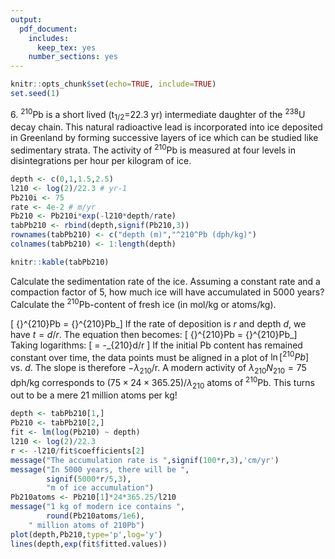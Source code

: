 ```yaml
---
output:
  pdf_document:
    includes:
      keep_tex: yes
    number_sections: yes
---
```


```r
knitr::opts_chunk$set(echo=TRUE, include=TRUE)
set.seed(1)
```
\newif\ifsol
\soltrue
\pagestyle{empty}
6\. ^210^Pb is a short lived (t~1/2~=22.3 yr) intermediate daughter of
the ^238^U decay chain. This natural radioactive lead is incorporated
into ice deposited in Greenland by forming successive layers of ice
which can be studied like sedimentary strata.  The activity of ^210^Pb
is measured at four levels in disintegrations per hour per kilogram of
ice.

   ```r
   depth <- c(0,1,1.5,2.5)
   l210 <- log(2)/22.3 # yr-1
   Pb210i <- 75
   rate <- 4e-2 # m/yr
   Pb210 <- Pb210i*exp(-l210*depth/rate)
   tabPb210 <- rbind(depth,signif(Pb210,3))
   rownames(tabPb210) <- c("depth (m)","^210^Pb (dph/kg)")
   colnames(tabPb210) <- 1:length(depth)
   ```

   ```r
   knitr::kable(tabPb210)
   ```

   Calculate the sedimentation rate of the ice. Assuming a constant
   rate and a compaction factor of 5, how much ice will have
   accumulated in 5000 years?  Calculate the ^210^Pb-content of fresh
   ice (in mol/kg or atoms/kg).

   \ifsol
   \[
   {}^{210}Pb = {}^{210}Pb_\circ \exp[-\lambda_{210}t]
   \]
   If the rate of deposition is $r$ and depth $d$, we have $t = d/r$.
   The equation then becomes:
   \[
   {}^{210}Pb = {}^{210}Pb_\circ \exp[-\lambda_{210}d/r]
   \]
   Taking logarithms:
   \[
   \ln[{}^{210}Pb] = \ln[{}^{210}Pb_\circ] -\lambda_{210}d/r
   \]
   If the initial \textsuperscript{210}Pb content has remained constant over time,
   the data points must be aligned in a plot of $\ln[{}^{210}Pb]$ vs. $d$.
   The slope is therefore $-\lambda_{210}$/r.
   A modern activity of $\lambda_{210}N_{210} = 75$ dph/kg corresponds to
   $(75\times{24}\times{365.25})/\lambda_{210}$ atoms of ${}^{210}$Pb. This turns
   out to be a mere 21 million atoms per kg!
   \fi

   ```r
   depth <- tabPb210[1,]
   Pb210 <- tabPb210[2,]
   fit <- lm(log(Pb210) ~ depth)
   l210 <- log(2)/22.3
   r <- -l210/fit$coefficients[2]
   message("The accumulation rate is ",signif(100*r,3),'cm/yr')
   message("In 5000 years, there will be ",
           signif(5000*r/5,3),
           "m of ice accumulation")
   Pb210atoms <- Pb210[1]*24*365.25/l210 
   message("1 kg of modern ice contains ",
           round(Pb210atoms/1e6),
	   " million atoms of 210Pb")
   plot(depth,Pb210,type='p',log='y')
   lines(depth,exp(fit$fitted.values))
   ```
